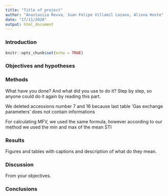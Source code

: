 ```yaml
---
title: "Title of project"
author: "Anastasiia Revva, Juan Felipe Villamil Lozano, Aliona Hoste"
date: "17/11/2020"
output: html_document
---
```


### Introduction
```r
knitr::opts_chunk$set(echo = TRUE)
```

### Objectives and hypotheses

### Methods 
What have you done? And what did you use to do it? Step by step, so anyone could do it again by reading this part.

We deleted accessions number 7 and 16 because last table 'Gas exchange parameters' does not contain informations


For calculating MFV, we used the same formula, however according to our method we used the min and max of the mean STI


### Results 
Figures and tables with captions and description of what do they mean.

### Discussion 
From your objectives.

### Conclusions


